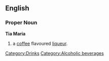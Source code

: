 {{Wikipedia}}
==English==

===Proper Noun===
'''Tia Maria'''
# a [[coffee]] flavoured [[liqueur]].

[[Category:Drinks]]
[[Category:Alcoholic beverages]]